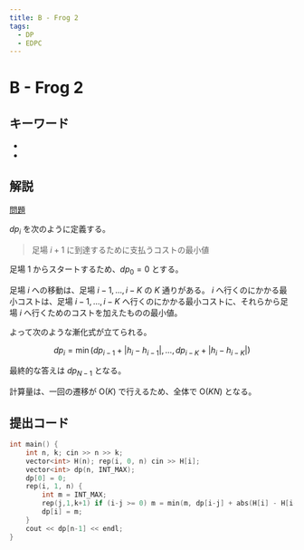 ```yaml
---
title: B - Frog 2
tags:
  - DP
  - EDPC
---
```


# B - Frog 2

## キーワード


- <Tag tag="DP" />
- <Tag tag="EDPC" />

## 解説

[問題](https://atcoder.jp/contests/dp/tasks/dp_a)

$dp_i$ を次のように定義する。

> 足場 $i+1$ に到達するために支払うコストの最小値

足場 $1$ からスタートするため、$dp_0 = 0$ とする。

足場 $i$ への移動は、足場 $i-1,\dots, i-K$ の $K$ 通りがある。
$i$ へ行くのにかかる最小コストは、足場 $i-1,\dots, i-K$ へ行くのにかかる最小コストに、それらから足場 $i$ へ行くためのコストを加えたものの最小値。

よって次のような漸化式が立てられる。

$$
dp_i = \min(dp_{i-1} + |h_i - h_{i-1}|, \dots, dp_{i-K} + |h_i - h_{i-K}|)
$$

最終的な答えは $dp_{N-1}$ となる。

計算量は、一回の遷移が $\mathrm{O}(K)$ で行えるため、全体で $\mathrm{O}(KN)$ となる。

## 提出コード

```cpp
int main() {
    int n, k; cin >> n >> k;
    vector<int> H(n); rep(i, 0, n) cin >> H[i];
    vector<int> dp(n, INT_MAX);
    dp[0] = 0;
    rep(i, 1, n) {
        int m = INT_MAX;
        rep(j,1,k+1) if (i-j >= 0) m = min(m, dp[i-j] + abs(H[i] - H[i-j]));
        dp[i] = m;
    }
    cout << dp[n-1] << endl;
}
```
